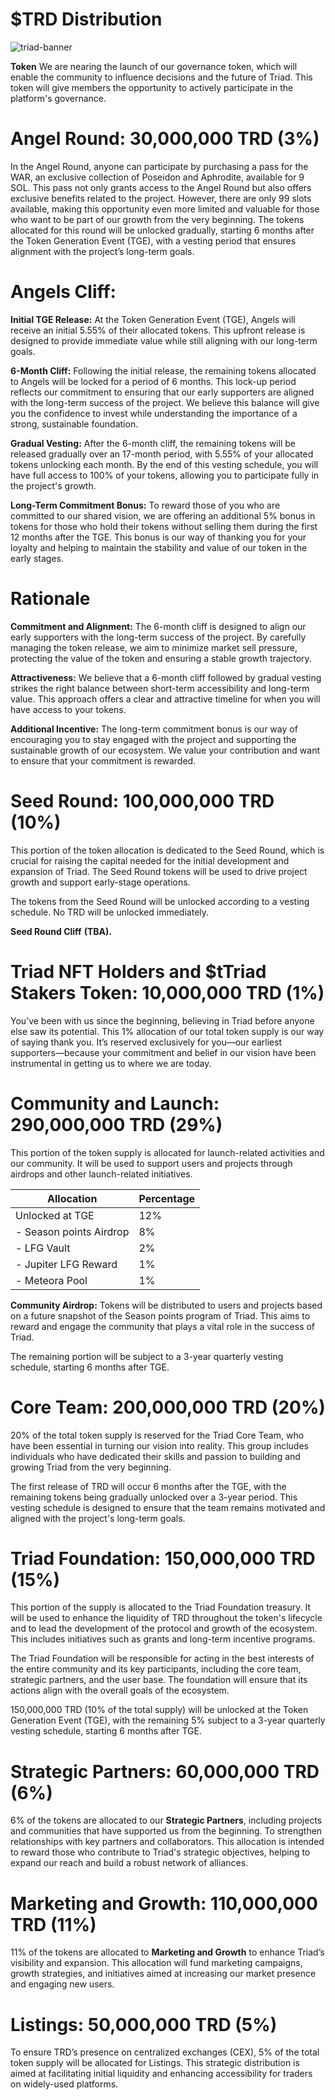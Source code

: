 

<HeroPattern />

# **$TRD Distribution**

![triad-banner](/images/tokenomics.webp)

**Token** We are nearing the launch of our governance token, which will enable the community to influence decisions and the future of Triad. This token will give members the opportunity to actively participate in the platform's governance.

# **Angel Round: 30,000,000 TRD (3%)**
In the Angel Round, anyone can participate by purchasing a pass for the WAR, an exclusive collection of Poseidon and Aphrodite, available for 9 SOL. This pass not only grants access to the Angel Round but also offers exclusive benefits related to the project. However, there are only 99 slots available, making this opportunity even more limited and valuable for those who want to be part of our growth from the very beginning. The tokens allocated for this round will be unlocked gradually, starting 6 months after the Token Generation Event (TGE), with a vesting period that ensures alignment with the project’s long-term goals.

# **Angels Cliff:**

**Initial TGE Release:** At the Token Generation Event (TGE), Angels will receive an initial 5.55% of their allocated tokens. This upfront release is designed to provide immediate value while still aligning with our long-term goals.

**6-Month Cliff:** Following the initial release, the remaining tokens allocated to Angels will be locked for a period of 6 months. This lock-up period reflects our commitment to ensuring that our early supporters are aligned with the long-term success of the project. We believe this balance will give you the confidence to invest while understanding the importance of a strong, sustainable foundation.

**Gradual Vesting:** After the 6-month cliff, the remaining tokens will be released gradually over an 17-month period, with 5.55% of your allocated tokens unlocking each month. By the end of this vesting schedule, you will have full access to 100% of your tokens, allowing you to participate fully in the project's growth.

**Long-Term Commitment Bonus:** To reward those of you who are committed to our shared vision, we are offering an additional 5% bonus in tokens for those who hold their tokens without selling them during the first 12 months after the TGE. This bonus is our way of thanking you for your loyalty and helping to maintain the stability and value of our token in the early stages.

# **Rationale**

**Commitment and Alignment:** The 6-month cliff is designed to align our early supporters with the long-term success of the project. By carefully managing the token release, we aim to minimize market sell pressure, protecting the value of the token and ensuring a stable growth trajectory.

**Attractiveness:** We believe that a 6-month cliff followed by gradual vesting strikes the right balance between short-term accessibility and long-term value. This approach offers a clear and attractive timeline for when you will have access to your tokens.

**Additional Incentive:** The long-term commitment bonus is our way of encouraging you to stay engaged with the project and supporting the sustainable growth of our ecosystem. We value your contribution and want to ensure that your commitment is rewarded.

# **Seed Round: 100,000,000 TRD (10%)**
This portion of the token allocation is dedicated to the Seed Round, which is crucial for raising the capital needed for the initial development and expansion of Triad. The Seed Round tokens will be used to drive project growth and support early-stage operations.

The tokens from the Seed Round will be unlocked according to a vesting schedule. No TRD will be unlocked immediately.

**Seed Round Cliff**
**(TBA).**

# **Triad NFT Holders and $tTriad Stakers Token: 10,000,000 TRD (1%)**
You’ve been with us since the beginning, believing in Triad before anyone else saw its potential. This 1% allocation of our total token supply is our way of saying thank you. It’s reserved exclusively for you—our earliest supporters—because your commitment and belief in our vision have been instrumental in getting us to where we are today.

# **Community and Launch: 290,000,000 TRD (29%)**

This portion of the token supply is allocated for launch-related activities and our community. It will be used to support users and projects through airdrops and other launch-related initiatives.

| Allocation                   | Percentage |
|------------------------------|------------|
| Unlocked at TGE              | 12%        |
| - Season points Airdrop      | 8%         |
| - LFG Vault                  | 2%         |
| - Jupiter LFG Reward         | 1%         |
| - Meteora Pool               | 1%         |

**Community Airdrop:** Tokens will be distributed to users and projects based on a future snapshot of the Season points program of Triad. This aims to reward and engage the community that plays a vital role in the success of Triad.

The remaining portion will be subject to a 3-year quarterly vesting schedule, starting 6 months after TGE.

# **Core Team: 200,000,000 TRD (20%)**

20% of the total token supply is reserved for the Triad Core Team, who have been essential in turning our vision into reality. This group includes individuals who have dedicated their skills and passion to building and growing Triad from the very beginning.

The first release of TRD will occur 6 months after the TGE, with the remaining tokens being gradually unlocked over a 3-year period. This vesting schedule is designed to ensure that the team remains motivated and aligned with the project's long-term goals.

# **Triad Foundation: 150,000,000 TRD (15%)**

This portion of the supply is allocated to the Triad Foundation treasury. It will be used to enhance the liquidity of TRD throughout the token's lifecycle and to lead the development of the protocol and growth of the ecosystem. This includes initiatives such as grants and long-term incentive programs.

The Triad Foundation will be responsible for acting in the best interests of the entire community and its key participants, including the core team, strategic partners, and the user base. The foundation will ensure that its actions align with the overall goals of the ecosystem.

150,000,000 TRD (10% of the total supply) will be unlocked at the Token Generation Event (TGE), with the remaining 5% subject to a 3-year quarterly vesting schedule, starting 6 months after TGE.

# **Strategic Partners: 60,000,000 TRD (6%)**

6% of the tokens are allocated to our **Strategic Partners**, including projects and communities that have supported us from the beginning. To strengthen relationships with key partners and collaborators. This allocation is intended to reward those who contribute to Triad's strategic objectives, helping to expand our reach and build a robust network of alliances.

# **Marketing and Growth: 110,000,000 TRD (11%)**

11% of the tokens are allocated to **Marketing and Growth** to enhance Triad’s visibility and expansion. This allocation will fund marketing campaigns, growth strategies, and initiatives aimed at increasing our market presence and engaging new users.

# **Listings: 50,000,000 TRD (5%)**

To ensure TRD’s presence on centralized exchanges (CEX), 5% of the total token supply will be allocated for Listings. This strategic distribution is aimed at facilitating initial liquidity and enhancing accessibility for traders on widely-used platforms.


